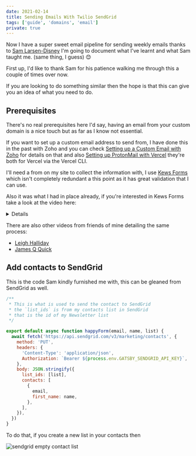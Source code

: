 ```yaml
---
date: 2021-02-14
title: Sending Emails With Twilio SendGrid
tags: ['guide', 'domains', 'email']
private: true
---
```


Now I have a super sweet email pipeline for sending weekly emails
thanks to [Sam Larsen-Disney] I'm going to document what I've learnt
and what Sam taught me. (same thing, I guess) 😊

First up, I'd like to thank Sam for his patience walking me through
this a couple of times over now.

If you are looking to do something similar then the hope is that this
can give you an idea of what you need to do.

## Prerequisites

There's no real prerequisites here I'd say, having an email from your
custom domain is a nice touch but as far as I know not essential.

If you want to set up a custom email address to send from, I have done
this in the past with Zoho and you can check [Setting up a Custom
Email with Zoho] for details on that and also [Setting up ProtonMail
with Vercel] they're both for Vercel via the Vercel CLI.

I'll need a from on my site to collect the information with, I use
[Kews Forms] which isn't completely redundant a this point as it has
great validation that I can use.

Also it was what I had in place already, if you're interested in Kews
Forms take a look at the video here:

<Details label="Expand to watch.">
  <YouTube youTubeId="ZSFn1lnlAZw" />
</Details>

There are also other videos from friends of mine detailing the same
process:

- [Leigh Halliday]
- [James Q Quick]

## Add contacts to SendGrid

This is the code Sam kindly furnished me with, this can be gleaned
from SendGrid as well.

```js
/**
 * This is what is used to send the contact to SendGrid
 * the `list_ids` is from my contacts list in SendGrid
 * that is the id of my Newsletter list
 */

export default async function happyForm(email, name, list) {
  await fetch('https://api.sendgrid.com/v3/marketing/contacts', {
    method: 'PUT',
    headers: {
      'Content-Type': 'application/json',
      Authorization: `Bearer ${process.env.GATSBY_SENDGRID_API_KEY}`,
    },
    body: JSON.stringify({
      list_ids: [list],
      contacts: [
        {
          email,
          first_name: name,
        },
      ],
    }),
  })
}
```

To do that, if you create a new list in your contacts then

![sendgrid empty contact list]

[setting up a custom email with zoho]:
  https://scottspence.com/2020/04/25/custom-email-domain-with-now/
[sam larsen-disney]: https://twitter.com/SamLarsenDisney
[newsletter]: https://scottspence.com/newsletter
[leigh halliday]: https://www.youtube.com/watch?v=gK7KKswOnOQ
[james q quick]: https://www.youtube.com/watch?v=7HVM3HPhlTw
[kews forms]: https://kwes.io/
[setting up protonmail with vercel]:
  https://scottspence.com/2021/02/26/setting-up-proton-mail-with-vercel/
[sendgrid empty contact list]: ./sendgrid-empty-contact-list.png
